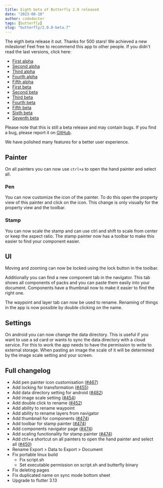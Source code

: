```yaml
---
title: Eigth beta of Butterfly 2.0 released
date: "2023-08-18"
author: codedoctor
tags: [butterfly]
slug: "butterfly/2.0.0-beta.7"
---
```


The eigth beta release it out. Thanks for 500 stars! We achieved a new milestone!
Feel free to recommend this app to other people.
If you didn't read the last versions, click here:

- [First alpha](/butterfly/2.0.0-alpha.0)
- [Second alpha](/butterfly/2.0.0-alpha.1)
- [Third alpha](/butterfly/2.0.0-alpha.2)
- [Fourth alpha](/butterfly/2.0.0-alpha.3)
- [Fifth alpha](/butterfly/2.0.0-alpha.4)
- [First beta](/butterfly/2.0.0-beta.0)
- [Second beta](/butterfly/2.0.0-beta.1)
- [Third beta](/butterfly/2.0.0-beta.2)
- [Fourth beta](/butterfly/2.0.0-beta.3)
- [Fifth beta](/butterfly/2.0.0-beta.4)
- [Sixth beta](/butterfly/2.0.0-beta.5)
- [Seventh beta](/butterfly/2.0.0-beta.6)

Please note that this is still a beta release and may contain bugs. If you find a bug, please report it on [GitHub](https://linwood.dev/butterfly/report).

We have polished many features for a better user experience.

## Painter

On all painters you can now use `ctrl+a` to open the hand painter and select all.

### Pen

You can now customize the icon of the painter. To do this open the property view of this painter and click on the icon.
This change is only visually for the property view and the toolbar.

### Stamp

You can now scale the stamp and can use ctrl and shift to scale from center or keep the aspect ratio. The stamp painter now has a toolbar to make this easier to find your component easier.

## UI

Moving and zooming can now be locked using the lock button in the toolbar.

Additionally you can find a new component tab in the navigator. This tab shows all components of packs and you can paste them easily into your document.
Components have a thumbnail now to make it easier to find the right one.

The waypoint and layer tab can now be used to rename.
Renaming of things in the app is now possible by double clicking on the name.

## Settings

On android you can now change the data directory. This is useful if you want to use a sd card or wants to sync the data directory with a cloud service.
For this to work the app needs to have the permission to write to external storage.
When pasting an image the scale of it will be determined by the image scale setting and your screen.

## Full changelog

* Add pen painter icon customisation ([#467](https://github.com/LinwoodDev/Butterfly/issues/467))
* Add locking for transformation ([#455](https://github.com/LinwoodDev/Butterfly/issues/455))
* Add data directory setting for android ([#482](https://github.com/LinwoodDev/Butterfly/issues/482))
* Add image scale setting ([#454](https://github.com/LinwoodDev/Butterfly/issues/454))
* Add double click to rename ([#452](https://github.com/LinwoodDev/Butterfly/issues/452))
* Add ability to rename waypoint
* Add ability to rename layers from navigator
* Add thumbnail for components ([#474](https://github.com/LinwoodDev/Butterfly/issues/474))
* Add toolbar for stamp painter ([#474](https://github.com/LinwoodDev/Butterfly/issues/474))
* Add components navigator page ([#474](https://github.com/LinwoodDev/Butterfly/issues/474))
* Add scaling functionality for stamp painter ([#474](https://github.com/LinwoodDev/Butterfly/issues/474))
* Add ctrl+a shortcut on all painters to open the hand painter and select all ([#450](https://github.com/LinwoodDev/Butterfly/issues/450))
* Rename Export > Data to Export > Document
* Fix portable linux build
  * Fix script.sh
  * Set executable permission on script.sh and butterfly binary
* Fix deleting pages
* Fix duplicated name on sync mode bottom sheet
* Upgrade to flutter 3.13
